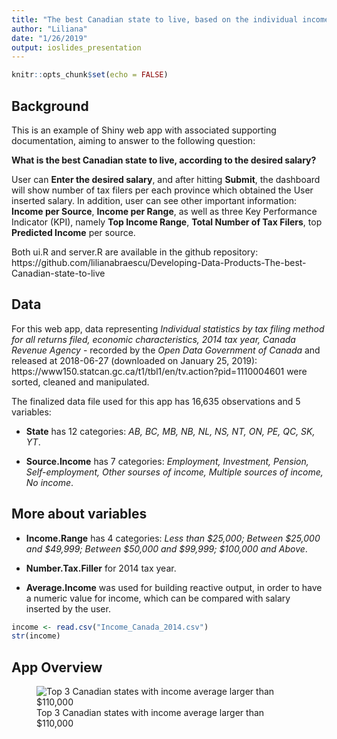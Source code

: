 ```yaml
---
title: "The best Canadian state to live, based on the individual income statistics"
author: "Liliana"
date: "1/26/2019"
output: ioslides_presentation
---
```


```r
knitr::opts_chunk$set(echo = FALSE)
```

## Background

This is an example of Shiny web app with associated supporting documentation, aiming to answer to the following question:

**What is the best Canadian state to live, according to the desired salary?**

User can **Enter the desired salary**, and after hitting **Submit**, the dashboard will show number of tax filers per each province which obtained the User inserted salary. 
In addition, user can see other important information: **Income per Source**, **Income per Range**, as well as three Key Performance Indicator (KPI), namely **Top Income Range**, **Total Number of Tax Filers**, top **Predicted Income** per source.

Both ui.R and server.R are available in the github repository: https://github.com/lilianabraescu/Developing-Data-Products-The-best-Canadian-state-to-live

## Data 

For this web app, data representing *Individual statistics by tax filing method for all returns filed, economic characteristics, 2014 tax year, Canada Revenue Agency* - recorded by the *Open Data Government of Canada* and released at 2018-06-27 (downloaded on January 25, 2019): https://www150.statcan.gc.ca/t1/tbl1/en/tv.action?pid=1110004601 were sorted, cleaned and manipulated.

The finalized data file used for this app has 16,635 observations and 5 variables:

- **State** has 12 categories: *AB, BC, MB, NB, NL, NS, NT, ON, PE, QC, SK, YT*.

- **Source.Income** has 7 categories: *Employment, Investment, Pension, Self-employment, Other sourses of income, Multiple sources of income, No income*.


## More about variables

- **Income.Range** has 4 categories: *Less than $25,000; Between $25,000 and $49,999; Between $50,000 and $99,999; $100,000 and Above*.

- **Number.Tax.Filler** for 2014 tax year.

- **Average.Income** was used for building reactive output, in order to have a numeric value for income, which can be compared with salary inserted by the user.

```r
income <- read.csv("Income_Canada_2014.csv")
str(income)
```


## App Overview
![Top 3 Canadian states with income average larger than $110,000](/Users/lilianabraescu/_DataScience-JHU/Course9_Developing_Data_Products/Liliana_Project_Data_Products/fig.3_pitch.png)
